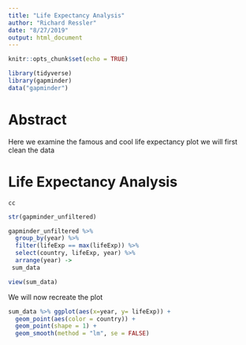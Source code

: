 ```yaml
---
title: "Life Expectancy Analysis"
author: "Richard Ressler"
date: "8/27/2019"
output: html_document
---
```


```r
knitr::opts_chunk$set(echo = TRUE)
```


```r
library(tidyverse)
library(gapminder)
data("gapminder")
```

# Abstract

Here we examine the famous and cool life expectancy plot we will first clean the data

# Life Expectancy Analysis
    cc
```r
str(gapminder_unfiltered)
```
```r
gapminder_unfiltered %>% 
  group_by(year) %>% 
  filter(lifeExp == max(lifeExp)) %>% 
  select(country, lifeExp, year) %>% 
  arrange(year) ->
 sum_data

view(sum_data)

```

We will now recreate the plot

```r
sum_data %>% ggplot(aes(x=year, y= lifeExp)) +
  geom_point(aes(color = country)) +
  geom_point(shape = 1) +
  geom_smooth(method = "lm", se = FALSE)
```

